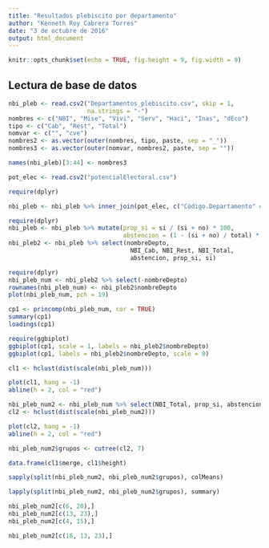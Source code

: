 ```yaml
---
title: "Resultados plebiscito por departamento"
author: "Kenneth Roy Cabrera Torres"
date: "3 de octubre de 2016"
output: html_document
---
```


```r
knitr::opts_chunk$set(echo = TRUE, fig.height = 9, fig.width = 9)
```

## Lectura de base de datos
```r
nbi_pleb <- read.csv2("Departamentos_plebiscito.csv", skip = 1, 
                      na.strings = "-")
nombres <- c("NBI", "Mise", "Vivi", "Serv", "Haci", "Inas", "dEco")
tipo <- c("Cab", "Rest", "Total")
nomvar <- c("", "cve")
nombres2 <- as.vector(outer(nombres, tipo, paste, sep = "_"))
nombres3 <- as.vector(outer(nomvar, nombres2, paste, sep = ""))

names(nbi_pleb)[3:44] <- nombres3

pot_elec <- read.csv2("potencialElectoral.csv")

require(dplyr)

nbi_pleb <- nbi_pleb %>% inner_join(pot_elec, c("Código.Departamento" = "codigoDane"))
```

```r
require(dplyr)
nbi_pleb <- nbi_pleb %>% mutate(prop_si = si / (si + no) * 100,
                                abstencion = (1 - (si + no) / total) * 100)
nbi_pleb2 <- nbi_pleb %>% select(nombreDepto,
                                  NBI_Cab, NBI_Rest, NBI_Total,
                                  abstencion, prop_si, si)
```

```r
require(dplyr)
nbi_pleb_num <- nbi_pleb2 %>% select(-nombreDepto)
rownames(nbi_pleb_num) <- nbi_pleb2$nombreDepto
plot(nbi_pleb_num, pch = 19)
```


```r
cp1 <- princomp(nbi_pleb_num, cor = TRUE)
summary(cp1)
loadings(cp1)
```

```r
require(ggbiplot)
ggbiplot(cp1, scale = 1, labels = nbi_pleb2$nombreDepto)
ggbiplot(cp1, labels = nbi_pleb2$nombreDepto, scale = 0)
```

```r
cl1 <- hclust(dist(scale(nbi_pleb_num)))
```

```r
plot(cl1, hang = -1)
abline(h = 2, col = "red")
```


```r
nbi_pleb_num2 <- nbi_pleb_num %>% select(NBI_Total, prop_si, abstencion)
cl2 <- hclust(dist(scale(nbi_pleb_num2)))
```

```r
plot(cl2, hang = -1)
abline(h = 2, col = "red")
```

```r
nbi_pleb_num2$grupos <- cutree(cl2, 7)
```

```r
data.frame(cl1$merge, cl1$height)
```


```r
sapply(split(nbi_pleb_num2, nbi_pleb_num2$grupos), colMeans)
```

```r
lapply(split(nbi_pleb_num2, nbi_pleb_num2$grupos), summary)
```

```r
nbi_pleb_num2[c(6, 20),]
nbi_pleb_num2[c(13, 23),]
nbi_pleb_num2[c(4, 15),]

nbi_pleb_num2[c(18, 13, 23),]
```


